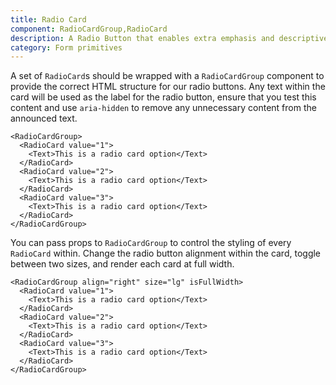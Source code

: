 ```yaml
---
title: Radio Card
component: RadioCardGroup,RadioCard
description: A Radio Button that enables extra emphasis and descriptive capability
category: Form primitives
---
```


A set of `RadioCard`s should be wrapped with a `RadioCardGroup` component to provide the correct HTML structure for our radio buttons. Any text within the card will be used as the label for the radio button, ensure that you test this content and use `aria-hidden` to remove any unnecessary content from the announced text.

```tsx preview
<RadioCardGroup>
  <RadioCard value="1">
    <Text>This is a radio card option</Text>
  </RadioCard>
  <RadioCard value="2">
    <Text>This is a radio card option</Text>
  </RadioCard>
  <RadioCard value="3">
    <Text>This is a radio card option</Text>
  </RadioCard>
</RadioCardGroup>
```

You can pass props to `RadioCardGroup` to control the styling of every `RadioCard` within. Change the radio button alignment within the card, toggle between two sizes, and render each card at full width.

```tsx preview
<RadioCardGroup align="right" size="lg" isFullWidth>
  <RadioCard value="1">
    <Text>This is a radio card option</Text>
  </RadioCard>
  <RadioCard value="2">
    <Text>This is a radio card option</Text>
  </RadioCard>
  <RadioCard value="3">
    <Text>This is a radio card option</Text>
  </RadioCard>
</RadioCardGroup>
```
